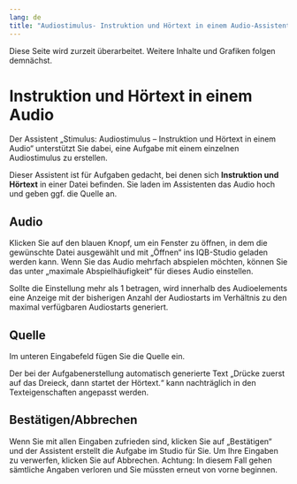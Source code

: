 ```yaml
---
lang: de
title: "Audiostimulus- Instruktion und Hörtext in einem Audio-Assistent"
---
```


::: {.callout-caution}
Diese Seite wird zurzeit überarbeitet. Weitere Inhalte und Grafiken folgen demnächst.
:::

# Instruktion und Hörtext in einem Audio

Der Assistent „Stimulus: Audiostimulus – Instruktion und Hörtext in einem Audio“ unterstützt Sie dabei, eine Aufgabe mit einem einzelnen Audiostimulus zu erstellen.
 
Dieser Assistent ist für Aufgaben gedacht, bei denen sich **Instruktion und Hörtext** in einer Datei befinden. Sie laden im Assistenten das Audio hoch und geben ggf. die Quelle an. 

## Audio
 
Klicken Sie auf den blauen Knopf, um ein Fenster zu öffnen, in dem die gewünschte Datei ausgewählt und mit „Öffnen“ ins IQB-Studio geladen werden kann.
Wenn Sie das Audio mehrfach abspielen möchten, können Sie das unter „maximale Abspielhäufigkeit“ für dieses Audio einstellen. 

::: {.callout-note}
Sollte die Einstellung mehr als 1 betragen, wird innerhalb des Audioelements eine Anzeige mit der bisherigen Anzahl der Audiostarts im Verhältnis zu den maximal verfügbaren Audiostarts generiert.
:::

## Quelle

Im unteren Eingabefeld fügen Sie die Quelle ein.
 
::: {.callout-note}
Der bei der Aufgabenerstellung automatisch generierte Text „Drücke zuerst auf das Dreieck, dann startet der Hörtext.“ kann nachträglich in den Texteigenschaften angepasst werden. 
:::

## Bestätigen/Abbrechen

Wenn Sie mit allen Eingaben zufrieden sind, klicken Sie auf „Bestätigen“ und der Assistent erstellt die Aufgabe im Studio für Sie. Um Ihre Eingaben zu verwerfen, klicken Sie auf Abbrechen. Achtung: In diesem Fall gehen sämtliche Angaben verloren und Sie müssten erneut von vorne beginnen.